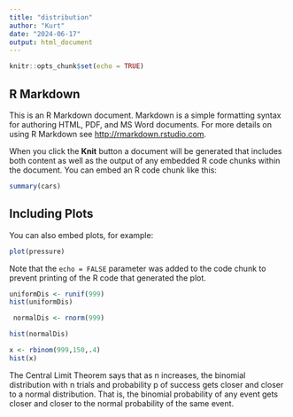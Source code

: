 ```yaml
---
title: "distribution"
author: "Kurt"
date: "2024-06-17"
output: html_document
---
```


```r
knitr::opts_chunk$set(echo = TRUE)
```

## R Markdown

This is an R Markdown document. Markdown is a simple formatting syntax for authoring HTML, PDF, and MS Word documents. For more details on using R Markdown see <http://rmarkdown.rstudio.com>.

When you click the **Knit** button a document will be generated that includes both content as well as the output of any embedded R code chunks within the document. You can embed an R code chunk like this:

```r
summary(cars)
```

## Including Plots

You can also embed plots, for example:

```r
plot(pressure)
```

Note that the `echo = FALSE` parameter was added to the code chunk to prevent printing of the R code that generated the plot.
```r
uniformDis <- runif(999)
hist(uniformDis)
```

```r
 normalDis <- rnorm(999)

hist(normalDis)
```

```r
x <- rbinom(999,150,.4)
hist(x)
```
The Central Limit Theorem says that as n increases, the binomial distribution with n trials and probability p of success gets closer and closer to a normal distribution. That is, the binomial probability of any event gets closer and closer to the normal probability of the same event.
